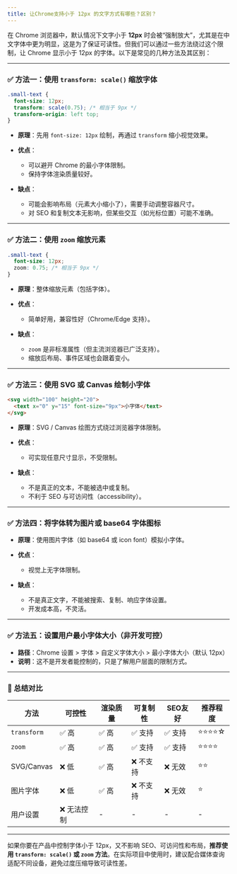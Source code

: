 ```yaml
---
title: 让Chrome支持小于 12px 的文字方式有哪些？区别？
---
```


在 Chrome 浏览器中，默认情况下文字小于 **12px** 时会被“强制放大”，尤其是在中文字体中更为明显，这是为了保证可读性。但我们可以通过一些方法绕过这个限制，让 Chrome 显示小于 12px 的字体。以下是常见的几种方法及其区别：

---

### ✅ 方法一：使用 `transform: scale()` 缩放字体

```css
.small-text {
  font-size: 12px;
  transform: scale(0.75); /* 相当于 9px */
  transform-origin: left top;
}
```

* **原理**：先用 `font-size: 12px` 绘制，再通过 `transform` 缩小视觉效果。
* **优点**：

  * 可以避开 Chrome 的最小字体限制。
  * 保持字体渲染质量较好。
* **缺点**：

  * 可能会影响布局（元素大小缩小了），需要手动调整容器尺寸。
  * 对 SEO 和复制文本无影响，但某些交互（如光标位置）可能不准确。

---

### ✅ 方法二：使用 `zoom` 缩放元素

```css
.small-text {
  font-size: 12px;
  zoom: 0.75; /* 相当于 9px */
}
```

* **原理**：整体缩放元素（包括字体）。
* **优点**：

  * 简单好用，兼容性好（Chrome/Edge 支持）。
* **缺点**：

  * `zoom` 是非标准属性（但主流浏览器已广泛支持）。
  * 缩放后布局、事件区域也会跟着变小。

---

### ✅ 方法三：使用 SVG 或 Canvas 绘制小字体

```html
<svg width="100" height="20">
  <text x="0" y="15" font-size="9px">小字体</text>
</svg>
```

* **原理**：SVG / Canvas 绘图方式绕过浏览器字体限制。
* **优点**：

  * 可实现任意尺寸显示，不受限制。
* **缺点**：

  * 不是真正的文本，不能被选中或复制。
  * 不利于 SEO 与可访问性（accessibility）。

---

### ✅ 方法四：将字体转为图片或 base64 字体图标

* **原理**：使用图片字体（如 base64 或 icon font）模拟小字体。
* **优点**：

  * 视觉上无字体限制。
* **缺点**：

  * 不是真正文字，不能被搜索、复制、响应字体设置。
  * 开发成本高，不灵活。

---

### ✅ 方法五：设置用户最小字体大小（非开发可控）

* **路径**：Chrome 设置 > 字体 > 自定义字体大小 > 最小字体大小（默认 12px）
* **说明**：这不是开发者能控制的，只是了解用户层面的限制方式。

---

### 📌 总结对比

| 方法          | 可控性    | 渲染质量 | 可复制性  | SEO友好 | 推荐程度  |
| ----------- | ------ | ---- | ----- | ----- | ----- |
| `transform` | ✅ 高    | ✅ 高  | ✅ 支持  | ✅ 支持  | ⭐⭐⭐⭐☆ |
| `zoom`      | ✅ 高    | ✅ 高  | ✅ 支持  | ✅ 支持  | ⭐⭐⭐⭐  |
| SVG/Canvas  | ❌ 低    | ✅ 高  | ❌ 不支持 | ❌ 无效  | ⭐⭐    |
| 图片字体        | ❌ 低    | ✅ 高  | ❌ 不支持 | ❌ 无效  | ⭐     |
| 用户设置        | ❌ 无法控制 | -    | -     | -     | -     |

---

如果你要在产品中控制字体小于 12px，又不影响 SEO、可访问性和布局，**推荐使用 `transform: scale()` 或 `zoom` 方法**。在实际项目中使用时，建议配合媒体查询适配不同设备，避免过度压缩导致可读性差。
